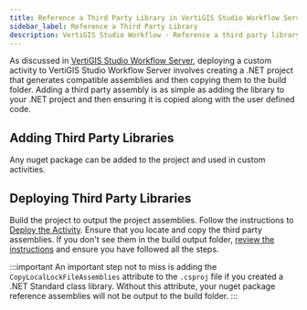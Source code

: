 ```yaml
---
title: Reference a Third Party Library in VertiGIS Studio Workflow Server
sidebar_label: Reference a Third Party Library
description: VertiGIS Studio Workflow - Reference a third party library in a VertiGIS Studio Workflow Server extension
---
```


As discussed in [VertiGIS Studio Workflow Server](sdk-server-overview.mdx#setting-up-a-vertigis-studio-workflow-server-extension-project), deploying a custom activity to VertiGIS Studio Workflow Server involves creating a .NET project that generates compatible assemblies and then copying them to the build folder. Adding a third party assembly is as simple as adding the library to your .NET project and then ensuring it is copied along with the user defined code.

## Adding Third Party Libraries

Any nuget package can be added to the project and used in custom activities.

## Deploying Third Party Libraries

Build the project to output the project assemblies. Follow the instructions to [Deploy the Activity](sdk-server-overview.mdx#deploying-vertigis-studio-workflow-server-activities). Ensure that you locate and copy the third party assemblies. If you don't see them in the build output folder, [review the instructions](sdk-server-overview.mdx#setting-up-a-vertigis-studio-workflow-server-extension-project) and ensure you have followed all the steps.

:::important
An important step not to miss is adding the `CopyLocalLockFileAssemblies` attribute to the `.csproj` file if you created a .NET Standard class library. Without this attribute, your nuget package reference assemblies will not be output to the build folder.
:::
